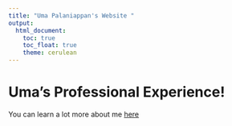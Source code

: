 ```yaml
---
title: "Uma Palaniappan's Website "
output: 
  html_document:
    toc: true
    toc_float: true
    theme: cerulean
---
```


# Uma's Professional Experience!

You can learn a lot more about me [here](aboutme.html)


